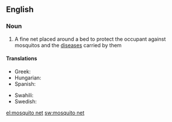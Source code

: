 ==English==

===Noun===
{{wikipedia}}
{{en-noun|sg=[[mosquito]] [[net]]}}

# A fine net placed around a bed to protect the occupant against mosquitos and the [[disease]]s carried by them

====Translations====
{{trans-top|fine net used to protect against mosquitos}}
*Greek: {{t+|el|κουνουπιέρα|sc=Grek}}
*Hungarian: {{t+|hu|szúnyogháló}}
*Spanish: {{t-|es|mosquitero|m}}
{{trans-mid}}
* Swahili: {{t|sw|kiandarua cha mbu}}
*Swedish: {{t-|sv|myggnät|n}}
{{trans-bottom}}

[[el:mosquito net]]
[[sw:mosquito net]]